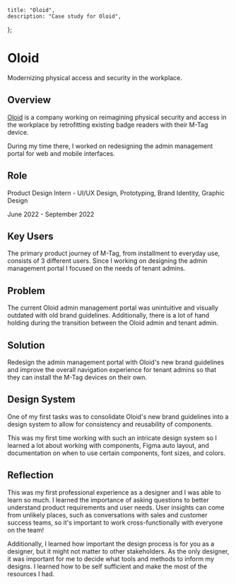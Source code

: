 
	title: "Oloid",
	description: "Case study for Oloid",
};

# Oloid

Modernizing physical access and security in the workplace.

<WideImage src="/images/oloid/oloid-cover.svg" alt="cover image" />

## Overview

[Oloid](https://oloid.ai/) is a company working on reimagining physical security and access in
the workplace by retrofitting existing badge readers with their M-Tag device.

During my time there, I worked on redesigning the admin management portal for web and mobile interfaces.

<Divider />

## Role

Product Design Intern - UI/UX Design, Prototyping, Brand Identity, Graphic Design

June 2022 - September 2022

<Divider />

## Key Users

The primary product journey of M-Tag, from installment to everyday use, consists of 3 different users.
Since I working on designing the admin management portal I focused on the needs of tenant admins.

<WideImage src="/images/oloid/users.svg" alt="oloid users" />

## Problem

The current Oloid admin management portal was unintuitive and visually outdated with old brand
guidelines. Additionally, there is a lot of hand holding during the transition between the Oloid
admin and tenant admin.

## Solution

Redesign the admin management portal with Oloid's new brand guidelines and improve the overall
navigation experience for tenant admins so that they can install the M-Tag devices on their own.

<WideImage
	src="/images/oloid/goals.svg"
	alt="project goals"
	caption="project goals"
/>

## Design System

One of my first tasks was to consolidate Oloid's new brand guidelines into a design system to allow
for consistency and reusability of components.

This was my first time working with such an intricate design system so I learned a lot about working
with components, Figma auto layout, and documentation on when to use certain components, font sizes,
and colors.

<WideImage
	src="/images/oloid/design-system.png"
	alt="design system"
	caption="design system"
/>

<WideImage
	src="/images/oloid/home-page.png"
	alt="home page"
	caption="home page"
/>

<WideImage
	src="/images/oloid/endpoint-details.png"
	alt="endpoint details"
	caption="endpoint details"
/>

<WideImage
	src="/images/oloid/all-locations.png"
	alt="all locations"
	caption="all locations"
/>

<WideImage
	src="/images/oloid/user-settings.png"
	alt="user settings"
	caption="user settings"
/>

<WideImage
	src="/images/oloid/mobile.png"
	alt="device calibration"
	caption="device calibration on mobile devices"
/>

## Reflection

This was my first professional experience as a designer and I was able to learn so much.
I learned the importance of asking questions to better understand product requirements and user
needs. User insights can come from unlikely places, such as conversations with sales and customer
success teams, so it's important to work cross-functionally with everyone on the team!

Additionally, I learned how important the design process is for you as a designer, but it might
not matter to other stakeholders. As the only designer, it was important for me to decide what
tools and methods to inform my designs. I learned how to be self sufficient and make the most of
the resources I had.
